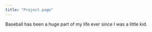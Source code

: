 ```yaml
---
title: "Project page"
---
```


Baseball has been a huge part of my life ever since I was a little kid.
